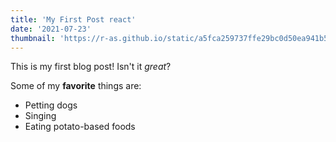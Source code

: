 ```yaml
---
title: 'My First Post react'
date: '2021-07-23'
thumbnail: 'https://r-as.github.io/static/a5fca259737ffe29bc0d50ea941b53af/2a4de/avatar.png'
---
```


This is my first blog post! Isn't it _great_?

Some of my **favorite** things are:

- Petting dogs
- Singing
- Eating potato-based foods
